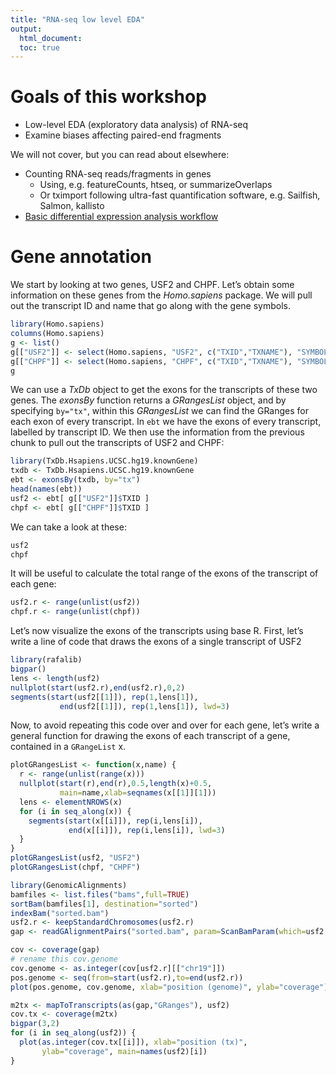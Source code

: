 ```yaml
---
title: "RNA-seq low level EDA"
output:
  html_document:
  toc: true
---
```


# Goals of this workshop

* Low-level EDA (exploratory data analysis) of RNA-seq
* Examine biases affecting paired-end fragments

We will not cover, but you can read about elsewhere:

* Counting RNA-seq reads/fragments in genes
  * Using, e.g. featureCounts, htseq, or summarizeOverlaps
  * Or tximport following ultra-fast quantification software, e.g. Sailfish, Salmon, kallisto
* [Basic differential expression analysis workflow](http://www.bioconductor.org/help/workflows/rnaseqGene/)

# Gene annotation

We start by looking at two genes, USF2 and CHPF. Let's obtain some information on these genes from the *Homo.sapiens* package. We will pull out the 
transcript ID and name that go along with the gene symbols.

```r
library(Homo.sapiens)
columns(Homo.sapiens)
g <- list()
g[["USF2"]] <- select(Homo.sapiens, "USF2", c("TXID","TXNAME"), "SYMBOL")
g[["CHPF"]] <- select(Homo.sapiens, "CHPF", c("TXID","TXNAME"), "SYMBOL")
g
```

We can use a *TxDb* object to get the exons for the transcripts
of these two genes. The *exonsBy* function returns a *GRangesList*
object, and by specifying `by="tx"`, within this *GRangesList* 
we can find the GRanges for each exon of every transcript.
In `ebt` we have the exons of every transcript, labelled by
transcript ID. We then use the information from the previous
chunk to pull out the transcripts of USF2 and CHPF:

```r
library(TxDb.Hsapiens.UCSC.hg19.knownGene)
txdb <- TxDb.Hsapiens.UCSC.hg19.knownGene
ebt <- exonsBy(txdb, by="tx")
head(names(ebt))
usf2 <- ebt[ g[["USF2"]]$TXID ]
chpf <- ebt[ g[["CHPF"]]$TXID ]
```

We can take a look at these:

```r
usf2
chpf
```

It will be useful to calculate the total range of the 
exons of the transcript of each gene:

```r
usf2.r <- range(unlist(usf2))
chpf.r <- range(unlist(chpf))
```

Let's now visualize the exons of the transcripts using base R.
First, let's write a line of code that draws the exons
of a single transcript of USF2

```r
library(rafalib)
bigpar()
lens <- length(usf2)
nullplot(start(usf2.r),end(usf2.r),0,2)
segments(start(usf2[[1]]), rep(1,lens[1]), 
           end(usf2[[1]]), rep(1,lens[1]), lwd=3)
```

Now, to avoid repeating this code over and over for each
gene, let's write a general function for drawing the 
exons of each transcript of a gene, 
contained in a `GRangeList` x.

```r
plotGRangesList <- function(x,name) {
  r <- range(unlist(range(x)))
  nullplot(start(r),end(r),0.5,length(x)+0.5,
           main=name,xlab=seqnames(x[[1]][1]))
  lens <- elementNROWS(x)
  for (i in seq_along(x)) {
    segments(start(x[[i]]), rep(i,lens[i]), 
             end(x[[i]]), rep(i,lens[i]), lwd=3)
  }
}
plotGRangesList(usf2, "USF2")
plotGRangesList(chpf, "CHPF")
```

```r
library(GenomicAlignments)
bamfiles <- list.files("bams",full=TRUE)
sortBam(bamfiles[1], destination="sorted")
indexBam("sorted.bam")
usf2.r <- keepStandardChromosomes(usf2.r)
gap <- readGAlignmentPairs("sorted.bam", param=ScanBamParam(which=usf2.r))
```

```r
cov <- coverage(gap)
# rename this cov.genome
cov.genome <- as.integer(cov[usf2.r][["chr19"]])
pos.genome <- seq(from=start(usf2.r),to=end(usf2.r))
plot(pos.genome, cov.genome, xlab="position (genome)", ylab="coverage")
```

```r
m2tx <- mapToTranscripts(as(gap,"GRanges"), usf2)
cov.tx <- coverage(m2tx)
bigpar(3,2)
for (i in seq_along(usf2)) {
  plot(as.integer(cov.tx[[i]]), xlab="position (tx)", 
       ylab="coverage", main=names(usf2)[i])
}
```

